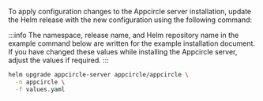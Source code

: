 To apply configuration changes to the Appcircle server installation, update the Helm release with the new configuration using the following command:

:::info
The namespace, release name, and Helm repository name in the example command below are written for the example installation document. If you have changed these values while installing the Appcircle server, adjust the values if required. 
:::

```bash
helm upgrade appcircle-server appcircle/appcircle \
  -n appcircle \
  -f values.yaml
```